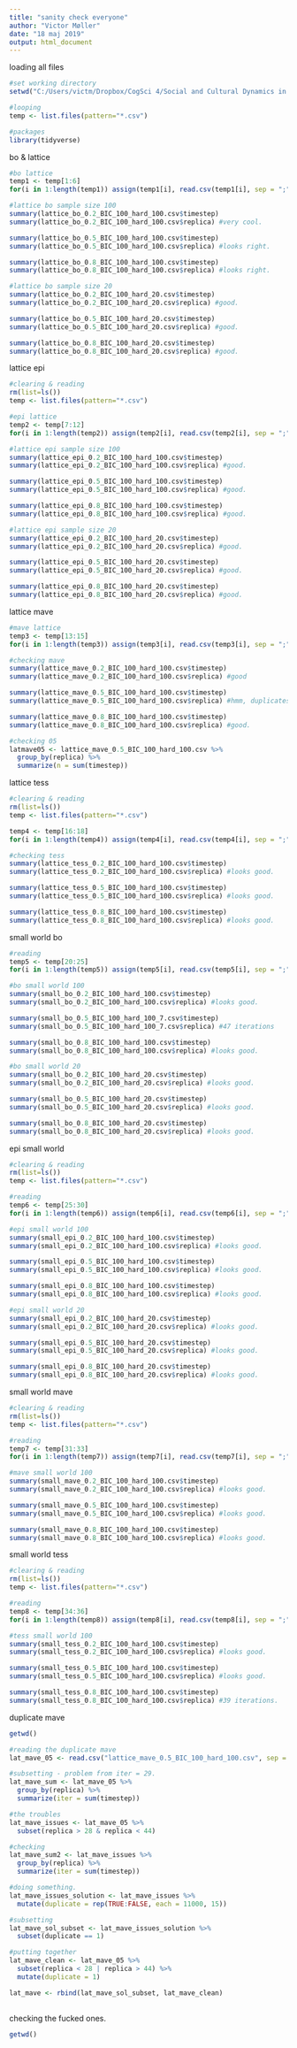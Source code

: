 ```yaml
---
title: "sanity check everyone"
author: "Victor Møller"
date: "18 maj 2019"
output: html_document
---
```



loading all files 

```r
#set working directory
setwd("C:/Users/victm/Dropbox/CogSci 4/Social and Cultural Dynamics in Cognition/exam/CRUST-1/data/rfs50")

#looping 
temp <- list.files(pattern="*.csv")

#packages
library(tidyverse)
```

bo & lattice

```r

#bo lattice
temp1 <- temp[1:6]
for(i in 1:length(temp1)) assign(temp1[i], read.csv(temp1[i], sep = ";"))

#lattice bo sample size 100 
summary(lattice_bo_0.2_BIC_100_hard_100.csv$timestep)
summary(lattice_bo_0.2_BIC_100_hard_100.csv$replica) #very cool.   

summary(lattice_bo_0.5_BIC_100_hard_100.csv$timestep)
summary(lattice_bo_0.5_BIC_100_hard_100.csv$replica) #looks right. 

summary(lattice_bo_0.8_BIC_100_hard_100.csv$timestep)
summary(lattice_bo_0.8_BIC_100_hard_100.csv$replica) #looks right. 

#lattice bo sample size 20 
summary(lattice_bo_0.2_BIC_100_hard_20.csv$timestep)
summary(lattice_bo_0.2_BIC_100_hard_20.csv$replica) #good.   

summary(lattice_bo_0.5_BIC_100_hard_20.csv$timestep)
summary(lattice_bo_0.5_BIC_100_hard_20.csv$replica) #good.   

summary(lattice_bo_0.8_BIC_100_hard_20.csv$timestep)
summary(lattice_bo_0.8_BIC_100_hard_20.csv$replica) #good. 

```

lattice epi

```r

#clearing & reading 
rm(list=ls())
temp <- list.files(pattern="*.csv")

#epi lattice
temp2 <- temp[7:12]
for(i in 1:length(temp2)) assign(temp2[i], read.csv(temp2[i], sep = ";"))

#lattice epi sample size 100 
summary(lattice_epi_0.2_BIC_100_hard_100.csv$timestep)
summary(lattice_epi_0.2_BIC_100_hard_100.csv$replica) #good.

summary(lattice_epi_0.5_BIC_100_hard_100.csv$timestep)
summary(lattice_epi_0.5_BIC_100_hard_100.csv$replica) #good. 

summary(lattice_epi_0.8_BIC_100_hard_100.csv$timestep)
summary(lattice_epi_0.8_BIC_100_hard_100.csv$replica) #good.

#lattice epi sample size 20 
summary(lattice_epi_0.2_BIC_100_hard_20.csv$timestep)
summary(lattice_epi_0.2_BIC_100_hard_20.csv$replica) #good.  

summary(lattice_epi_0.5_BIC_100_hard_20.csv$timestep)
summary(lattice_epi_0.5_BIC_100_hard_20.csv$replica) #good.

summary(lattice_epi_0.8_BIC_100_hard_20.csv$timestep)
summary(lattice_epi_0.8_BIC_100_hard_20.csv$replica) #good. 

```

lattice mave

```r
#mave lattice
temp3 <- temp[13:15]
for(i in 1:length(temp3)) assign(temp3[i], read.csv(temp3[i], sep = ";"))

#checking mave
summary(lattice_mave_0.2_BIC_100_hard_100.csv$timestep)
summary(lattice_mave_0.2_BIC_100_hard_100.csv$replica) #good

summary(lattice_mave_0.5_BIC_100_hard_100.csv$timestep)
summary(lattice_mave_0.5_BIC_100_hard_100.csv$replica) #hmm, duplicates? 

summary(lattice_mave_0.8_BIC_100_hard_100.csv$timestep)
summary(lattice_mave_0.8_BIC_100_hard_100.csv$replica) #good.

#checking 05
latmave05 <- lattice_mave_0.5_BIC_100_hard_100.csv %>%
  group_by(replica) %>%
  summarize(n = sum(timestep))

```

lattice tess

```r

#clearing & reading 
rm(list=ls())
temp <- list.files(pattern="*.csv")

temp4 <- temp[16:18]
for(i in 1:length(temp4)) assign(temp4[i], read.csv(temp4[i], sep = ";"))

#checking tess
summary(lattice_tess_0.2_BIC_100_hard_100.csv$timestep)
summary(lattice_tess_0.2_BIC_100_hard_100.csv$replica) #looks good. 

summary(lattice_tess_0.5_BIC_100_hard_100.csv$timestep)
summary(lattice_tess_0.5_BIC_100_hard_100.csv$replica) #looks good. 

summary(lattice_tess_0.8_BIC_100_hard_100.csv$timestep)
summary(lattice_tess_0.8_BIC_100_hard_100.csv$replica) #looks good. 
```

small world bo 

```r
#reading 
temp5 <- temp[20:25]
for(i in 1:length(temp5)) assign(temp5[i], read.csv(temp5[i], sep = ";"))

#bo small world 100
summary(small_bo_0.2_BIC_100_hard_100.csv$timestep)
summary(small_bo_0.2_BIC_100_hard_100.csv$replica) #looks good. 

summary(small_bo_0.5_BIC_100_hard_100_7.csv$timestep)
summary(small_bo_0.5_BIC_100_hard_100_7.csv$replica) #47 iterations  

summary(small_bo_0.8_BIC_100_hard_100.csv$timestep)
summary(small_bo_0.8_BIC_100_hard_100.csv$replica) #looks good. 

#bo small world 20
summary(small_bo_0.2_BIC_100_hard_20.csv$timestep)
summary(small_bo_0.2_BIC_100_hard_20.csv$replica) #looks good. 

summary(small_bo_0.5_BIC_100_hard_20.csv$timestep)
summary(small_bo_0.5_BIC_100_hard_20.csv$replica) #looks good. 

summary(small_bo_0.8_BIC_100_hard_20.csv$timestep)
summary(small_bo_0.8_BIC_100_hard_20.csv$replica) #looks good. 

```

epi small world 

```r
#clearing & reading 
rm(list=ls())
temp <- list.files(pattern="*.csv")

#reading 
temp6 <- temp[25:30]
for(i in 1:length(temp6)) assign(temp6[i], read.csv(temp6[i], sep = ";"))

#epi small world 100
summary(small_epi_0.2_BIC_100_hard_100.csv$timestep)
summary(small_epi_0.2_BIC_100_hard_100.csv$replica) #looks good. 

summary(small_epi_0.5_BIC_100_hard_100.csv$timestep)
summary(small_epi_0.5_BIC_100_hard_100.csv$replica) #looks good.  

summary(small_epi_0.8_BIC_100_hard_100.csv$timestep)
summary(small_epi_0.8_BIC_100_hard_100.csv$replica) #looks good. 

#epi small world 20
summary(small_epi_0.2_BIC_100_hard_20.csv$timestep)
summary(small_epi_0.2_BIC_100_hard_20.csv$replica) #looks good. 

summary(small_epi_0.5_BIC_100_hard_20.csv$timestep)
summary(small_epi_0.5_BIC_100_hard_20.csv$replica) #looks good. 

summary(small_epi_0.8_BIC_100_hard_20.csv$timestep)
summary(small_epi_0.8_BIC_100_hard_20.csv$replica) #looks good. 
```

small world mave

```r
#clearing & reading 
rm(list=ls())
temp <- list.files(pattern="*.csv")

#reading 
temp7 <- temp[31:33]
for(i in 1:length(temp7)) assign(temp7[i], read.csv(temp7[i], sep = ";"))

#mave small world 100
summary(small_mave_0.2_BIC_100_hard_100.csv$timestep)
summary(small_mave_0.2_BIC_100_hard_100.csv$replica) #looks good. 

summary(small_mave_0.5_BIC_100_hard_100.csv$timestep)
summary(small_mave_0.5_BIC_100_hard_100.csv$replica) #looks good.  

summary(small_mave_0.8_BIC_100_hard_100.csv$timestep)
summary(small_mave_0.8_BIC_100_hard_100.csv$replica) #looks good. 
```

small world tess 

```r
#clearing & reading 
rm(list=ls())
temp <- list.files(pattern="*.csv")

#reading 
temp8 <- temp[34:36]
for(i in 1:length(temp8)) assign(temp8[i], read.csv(temp8[i], sep = ";"))

#tess small world 100
summary(small_tess_0.2_BIC_100_hard_100.csv$timestep)
summary(small_tess_0.2_BIC_100_hard_100.csv$replica) #looks good. 

summary(small_tess_0.5_BIC_100_hard_100.csv$timestep)
summary(small_tess_0.5_BIC_100_hard_100.csv$replica) #looks good.  

summary(small_tess_0.8_BIC_100_hard_100.csv$timestep)
summary(small_tess_0.8_BIC_100_hard_100.csv$replica) #39 iterations.  
```

duplicate mave

```r
getwd()

#reading the duplicate mave 
lat_mave_05 <- read.csv("lattice_mave_0.5_BIC_100_hard_100.csv", sep = ";")

#subsetting - problem from iter = 29. 
lat_mave_sum <- lat_mave_05 %>%
  group_by(replica) %>%
  summarize(iter = sum(timestep))

#the troubles 
lat_mave_issues <- lat_mave_05 %>%
  subset(replica > 28 & replica < 44)

#checking 
lat_mave_sum2 <- lat_mave_issues %>%
  group_by(replica) %>%
  summarize(iter = sum(timestep))

#doing something. 
lat_mave_issues_solution <- lat_mave_issues %>%
  mutate(duplicate = rep(TRUE:FALSE, each = 11000, 15))

#subsetting 
lat_mave_sol_subset <- lat_mave_issues_solution %>%
  subset(duplicate == 1)

#putting together 
lat_mave_clean <- lat_mave_05 %>%
  subset(replica < 28 | replica > 44) %>%
  mutate(duplicate = 1)

lat_mave <- rbind(lat_mave_sol_subset, lat_mave_clean)
  
```

checking the fucked ones. 

```r
getwd()


```

